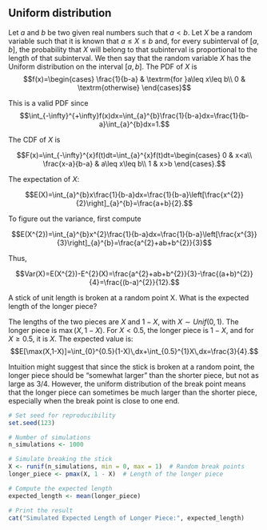 ## Uniform distribution

::: {#def-unif-1}
Let $a$ and $b$ be two given real numbers such that $a<b$. Let $X$ be a
random variable such that it is known that $a\leq X\leq b$ and, for
every subinterval of $[a,b]$, the probability that $X$ will belong to
that subinterval is proportional to the length of that subinterval. We
then say that the random variable $X$ has the Uniform distribution on
the interval $[a,b]$. The PDF of $X$ is $$f(x)=\begin{cases}
\frac{1}{b-a} & \textrm{for }a\leq x\leq b\\
0 & \textrm{otherwise}
\end{cases}$$
:::

This is a valid PDF since
$$\int_{-\infty}^{+\infty}f(x)dx=\int_{a}^{b}\frac{1}{b-a}dx=\frac{1}{b-a}\int_{a}^{b}dx=1.$$

The CDF of $X$ is

$$F(x)=\int_{-\infty}^{x}f(t)dt=\int_{a}^{x}f(t)dt=\begin{cases}
0 & x<a\\
\frac{x-a}{b-a} & a\leq x\leq b\\
1 & x>b
\end{cases}.$$

The expectation of $X$:

$$E(X)=\int_{a}^{b}x\frac{1}{b-a}dx=\frac{1}{b-a}\left[\frac{x^{2}}{2}\right]_{a}^{b}=\frac{a+b}{2}.$$

To figure out the variance, first compute

$$E(X^{2})=\int_{a}^{b}x^{2}\frac{1}{b-a}dx=\frac{1}{b-a}\left[\frac{x^{3}}{3}\right]_{a}^{b}=\frac{a^{2}+ab+b^{2}}{3}$$

Thus,

$$Var(X)=E(X^{2})-E^{2}(X)=\frac{a^{2}+ab+b^{2}}{3}-\frac{(a+b)^{2}}{4}=\frac{(b-a)^{2}}{12}.$$

::: {#exm-5.1}
A stick of unit length is broken at a random point X. What is the
expected length of the longer piece?
:::

::: solution
The lengths of the two pieces are $X$ and $1-X$, with $X\sim Unif(0,1)$.
The longer piece is $\max(X,1-X)$. For $X<0.5$, the longer piece is
$1-X$, and for $X\geq0.5$, it is $X$. The expected value is:
$$E[\max(X,1-X)]=\int_{0}^{0.5}(1-X)\,dx+\int_{0.5}^{1}X\,dx=\frac{3}{4}.$$
:::

Intuition might suggest that since the stick is broken at a random
point, the longer piece should be "somewhat larger" than the shorter
piece, but not as large as 3/4. However, the uniform distribution of the
break point means that the longer piece can sometimes be much larger
than the shorter piece, especially when the break point is close to one
end.

```r
# Set seed for reproducibility
set.seed(123)

# Number of simulations
n_simulations <- 1000

# Simulate breaking the stick
X <- runif(n_simulations, min = 0, max = 1)  # Random break points
longer_piece <- pmax(X, 1 - X)  # Length of the longer piece

# Compute the expected length
expected_length <- mean(longer_piece)

# Print the result
cat("Simulated Expected Length of Longer Piece:", expected_length)
```
